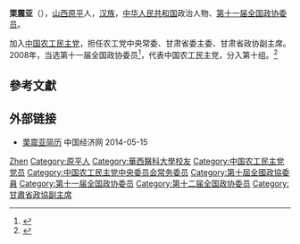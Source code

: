 '''栗震亚'''（{{bd|1951年|3月|}}），[[山西|山西]][[原平|原平]]人，[[汉族|汉族]]，[[中华人民共和国|中华人民共和国]]政治人物、[[第十一届全国政协委员|第十一届全国政协委员]]。

加入[[中国农工民主党|中国农工民主党]]，担任农工党中央常委、甘肃省委主委、甘肃省政协副主席。2008年，当选第十一届全国政协委员<ref>{{cite news|title=第十一届全国政协委员名单|url=http://www.indaa.com.cn/zt/2009qglh/zxzs/200903/t20090303_127573.html|accessdate=2013-04-09|newspaper=新华社北京1月25日电 中国人民政治协商会议第十一届全国委员会委员名单(共2237人，2008年1月25日政协第十届全国委员会常务委员会第二十次会议通过)|date=2008年1月25日|deadurl=yes|archiveurl=https://web.archive.org/web/20130928014403/http://www.indaa.com.cn/zt/2009qglh/zxzs/200903/t20090303_127573.html|archivedate=2013年9月28日}}</ref>，代表中国农工民主党，分入第十组。<ref>{{cite news|title=全国政协信息-栗震亚|url=http://www.cppcc.gov.cn/CMS/wylibary/showJcwyxtInfoWylibary.action?tabJcwyxt.guid=11W0003700&wytype=wjwy|accessdate=2013-04-11|newspaper=全国政协委员会|archive-date=2019-08-13|archive-url=https://web.archive.org/web/20190813052900/http://www.cppcc.gov.cn/CMS/wylibary/showJcwyxtInfoWylibary.action?tabJcwyxt.guid=11W0003700&wytype=wjwy|dead-url=no}}</ref>

== 參考文獻 ==
{{reflist}}

== 外部链接 ==
* [http://district.ce.cn/newarea/sddy/201301/29/t20130129_24073622_5.shtml 栗震亚简历] {{Wayback|url=http://district.ce.cn/newarea/sddy/201301/29/t20130129_24073622_5.shtml |date=20180525070426 }} 中国经济网 2014-05-15

{{中国政治人物小作品}}
{{中国农工民主党第十四届中央委员会}}
{{中国农工民主党第十五届中央委员会}}

{{Authority control}}
{{DEFAULTSORT:Li栗}}
[[Category:栗姓|Zhen]]
[[Category:原平人|Category:原平人]]
[[Category:華西醫科大學校友|Category:華西醫科大學校友]]
[[Category:中国农工民主党党员|Category:中国农工民主党党员]]
[[Category:中国农工民主党中央委员会常务委员|Category:中国农工民主党中央委员会常务委员]]
[[Category:第十屆全國政協委員|Category:第十屆全國政協委員]]
[[Category:第十一届全国政协委员|Category:第十一届全国政协委员]]
[[Category:第十二届全国政协委员|Category:第十二届全国政协委员]]
[[Category:甘肅省政協副主席|Category:甘肅省政協副主席]]